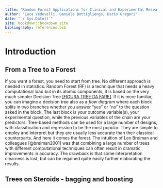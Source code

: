 ```yaml
---
title: "Random Forest Applications for Clinical and Experimental Research"
author: "Luca Vedovelli, Daniele Bottigliengo, Dario Gregori"
date: "`r Sys.Date()`"
site: bookdown::bookdown_site
bibliography: references.bib
---
```


# Introduction

## From a Tree to a Forest

If you want a forest, you need to start from tree. No different approach is needed in statistics. Random Forest (RF) is a technique that needs a heavy computational load but in its atomic components, it is based on the very much simpler Decision Tree [[FIGURA TREE DA FARE]]{.ul}. If it is more familiar, you can imagine a decision tree also as a *flow diagram* where each block splits in two branches whether you answer "yes" or "no" to the question asked in the block. The last block is your outcome variable(s), your experimental question, while the previous variables of the chain are your predictors. Tree-based methods can be used for a large number of designs, with classification and regression to be the most popular. They are simple to employ and interpret but they are usually less accurate than their classical counterparts. And here it comes the forest. The intuition of Leo Breiman and colleagues [@breiman2001] was that combining a large number of trees with different computational techniques can often result in dramatic improvements in accuracy. The drawback is that some interpretation clearness is lost, but can be regained quite easily further elaborating the results.

## Trees on Steroids - bagging and boosting

